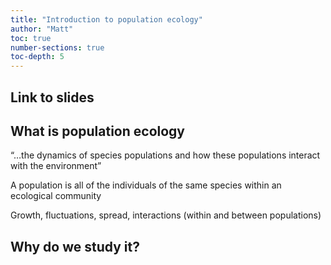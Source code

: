 ```yaml
---
title: "Introduction to population ecology"
author: "Matt"
toc: true
number-sections: true
toc-depth: 5
---
```


::: callout-important
## Link to slides
:::

## What is population ecology

“…the dynamics of species populations and how these populations interact with the environment”

A population is all of the individuals of the same species within an ecological community

Growth, fluctuations, spread, interactions (within and between populations)

## Why do we study it?
